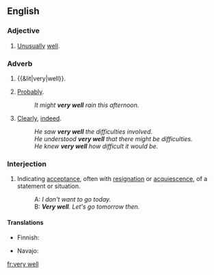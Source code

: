 ==English==

===Adjective===
{{en-adj|pos=[[very]] [[well]]|-}}

# {{rfd-sense}} [[unusually|Unusually]] [[well]].

===Adverb===
{{en-adv|pos=[[very]] [[well]]}}

# {{&lit|very|well}}.
# {{idiom}} [[probably|Probably]].
#: ''It might '''very well''' rain this afternoon.''
# {{rfd-sense}} [[clearly|Clearly]], [[indeed]].
#: ''He saw '''very well''' the difficulties involved.''
#: ''He understood '''very well''' that there might be difficulties.''
#: ''He knew '''very well''' how difficult it would be.''

===Interjection===
{{en-interj|pos=[[very]] [[well]]}}

# {{idiom|dated|formal}} Indicating [[acceptance]], often with [[resignation]] or [[acquiescence]], of a statement or situation.
#: A: ''I don't want to go today.''
#: B: '''''Very well'''.  Let's go tomorrow then.''
<!--SOP headers are out of alphabetical order so that the idiomatic
sense is 1st, with the sums of parts after it.-->

====Translations====
{{trans-top|interjection}}
*Finnish: {{t-|fi|hyvä on}}
{{trans-mid}}
* Navajo: {{tø|nv|hágoshį́į́}}
{{trans-bottom}}

[[fr:very well]]